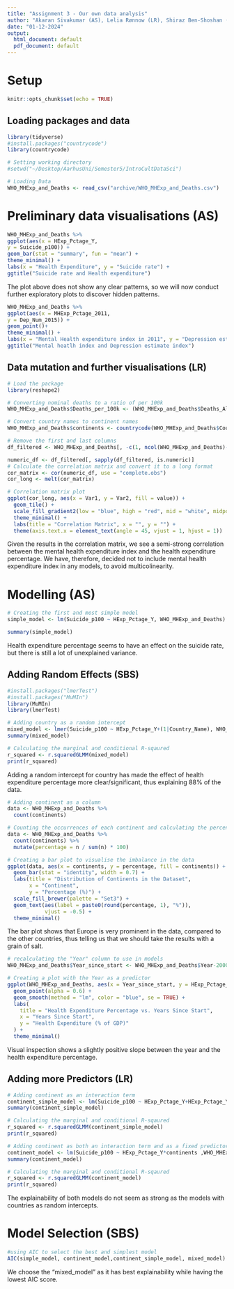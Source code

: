 ```yaml
---
title: "Assignment 3 - Our own data analysis"
author: "Akaran Sivakumar (AS), Lelia Rønnow (LR), Shiraz Ben-Shoshan (SBS)"
date: "01-12-2024"
output:
  html_document: default
  pdf_document: default
---
```


# Setup

```r
knitr::opts_chunk$set(echo = TRUE)
```

## Loading packages and data 
```r
library(tidyverse)
#install.packages("countrycode")
library(countrycode)
```


```r
# Setting working directory
#setwd("~/Desktop/AarhusUni/Semester5/IntroCultDataSci")

# Loading Data
WHO_MHExp_and_Deaths <- read_csv("archive/WHO_MHExp_and_Deaths.csv")
```
# Preliminary data visualisations (AS)
```r
WHO_MHExp_and_Deaths %>%
ggplot(aes(x = HExp_Pctage_Y,
y = Suicide_p100)) +
geom_bar(stat = "summary", fun = "mean") +
theme_minimal() +
labs(x = "Health Expenditure", y = "Suicide rate") +
ggtitle("Suicide rate and Health expenditure")
```
The plot above does not show any clear patterns, so we will now conduct further exploratory plots to discover hidden patterns.

```r
WHO_MHExp_and_Deaths %>%
ggplot(aes(x = MHExp_Pctage_2011,
y = Dep_Num_2015)) +
geom_point()+
theme_minimal() +
labs(x = "Mental Health expenditure index in 2011", y = "Depression estimate index in 2015") +
ggtitle("Mental heatlh index and Depression estimate index")
```
## Data mutation and further visualisations (LR)
```r
# Load the package
library(reshape2)

# Converting nominal deaths to a ratio of per 100k
WHO_MHExp_and_Deaths$Deaths_per_100k <- (WHO_MHExp_and_Deaths$Deaths_All_Types / WHO_MHExp_and_Deaths$Population) * 100000

# Convert country names to continent names
WHO_MHExp_and_Deaths$continents <- countrycode(WHO_MHExp_and_Deaths$Country_Name, origin = "country.name", destination = "continent")

# Remove the first and last columns
df_filtered <- WHO_MHExp_and_Deaths[, -c(1, ncol(WHO_MHExp_and_Deaths)-1)]

numeric_df <- df_filtered[, sapply(df_filtered, is.numeric)]
# Calculate the correlation matrix and convert it to a long format
cor_matrix <- cor(numeric_df, use = "complete.obs")
cor_long <- melt(cor_matrix)

# Correlation matrix plot
ggplot(cor_long, aes(x = Var1, y = Var2, fill = value)) +
  geom_tile() +
  scale_fill_gradient2(low = "blue", high = "red", mid = "white", midpoint = 0, limit = c(-1, 1)) +
  theme_minimal() +
  labs(title = "Correlation Matrix", x = "", y = "") +
  theme(axis.text.x = element_text(angle = 45, vjust = 1, hjust = 1))
```
Given the results in the correlation matrix, we see a semi-strong correlation between the mental health expenditure index and the health expenditure percentage. We have, therefore, decided not to include mental health expenditure index in any models, to avoid multicolinearity. 

# Modelling (AS)
```r
# Creating the first and most simple model
simple_model <- lm(Suicide_p100 ~ HExp_Pctage_Y, WHO_MHExp_and_Deaths)

summary(simple_model)
```
Health expenditure percentage seems to have an effect on the suicide rate, but there is still a lot of unexplained variance.



## Adding Random Effects (SBS)
```r
#install.packages("lmerTest")
#install.packages("MuMIn")
library(MuMIn)
library(lmerTest)

# Adding country as a random intercept
mixed_model <- lmer(Suicide_p100 ~ HExp_Pctage_Y+(1|Country_Name), WHO_MHExp_and_Deaths)
summary(mixed_model)

# Calculating the marginal and conditional R-sqaured
r_squared <- r.squaredGLMM(mixed_model)
print(r_squared)


```
Adding a random intercept for country has made the effect of health expenditure percentage more clear/significant, thus explaining 88% of the data.


```r
# Adding continent as a column
data <- WHO_MHExp_and_Deaths %>%
  count(continents)

# Counting the occurrences of each continent and calculating the percentage
data <- WHO_MHExp_and_Deaths %>%
  count(continents) %>%
  mutate(percentage = n / sum(n) * 100)

# Creating a bar plot to visualise the imbalance in the data
ggplot(data, aes(x = continents, y = percentage, fill = continents)) +
  geom_bar(stat = "identity", width = 0.7) +
  labs(title = "Distribution of Continents in the Dataset", 
       x = "Continent", 
       y = "Percentage (%)") +
  scale_fill_brewer(palette = "Set3") +
  geom_text(aes(label = paste0(round(percentage, 1), "%")), 
            vjust = -0.5) +
  theme_minimal()

```
The bar plot shows that Europe is very prominent in the data, compared to the other countries, thus telling us that we should take the results with a grain of salt. 

```r
# recalculating the "Year" column to use in models
WHO_MHExp_and_Deaths$Year_since_start <- WHO_MHExp_and_Deaths$Year-2000

# Creating a plot with the Year as a predictor
ggplot(WHO_MHExp_and_Deaths, aes(x = Year_since_start, y = HExp_Pctage_Y)) +
  geom_point(alpha = 0.6) +
  geom_smooth(method = "lm", color = "blue", se = TRUE) + 
  labs(
    title = "Health Expenditure Percentage vs. Years Since Start",
    x = "Years Since Start",
    y = "Health Expenditure (% of GDP)"
  ) +
  theme_minimal() 
```
Visual inspection shows a slightly positive slope between the year and the health expenditure percentage.

## Adding more Predictors (LR)

```r
# Adding continent as an interaction term
continent_simple_model <- lm(Suicide_p100 ~ HExp_Pctage_Y+HExp_Pctage_Y:continents ,WHO_MHExp_and_Deaths)
summary(continent_simple_model)

# Calculating the marginal and conditional R-sqaured
r_squared <- r.squaredGLMM(continent_simple_model)
print(r_squared)

# Adding continent as both an interaction term and as a fixed predictor
continent_model <- lm(Suicide_p100 ~ HExp_Pctage_Y*continents ,WHO_MHExp_and_Deaths)
summary(continent_model)

# Calculating the marginal and conditional R-sqaured
r_squared <- r.squaredGLMM(continent_model)
print(r_squared)
```
The explainability of both models do not seem as strong as the models with countries as random intercepts.

# Model Selection (SBS)
```r
#using AIC to select the best and simplest model
AIC(simple_model, continent_model,continent_simple_model, mixed_model)
```
We choose the "mixed_model" as it has best explainability while having the lowest AIC score. 
